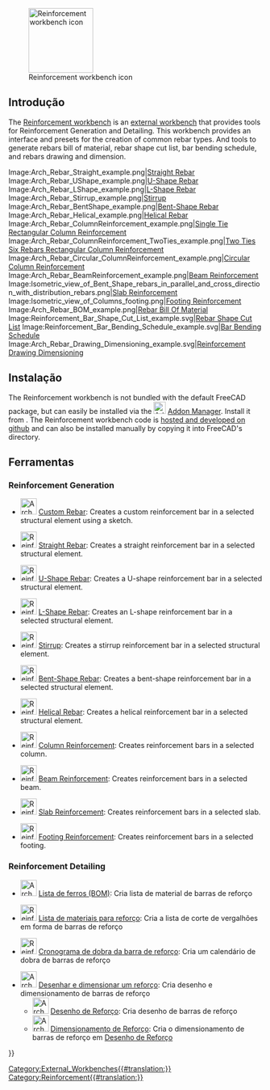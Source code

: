 <languages/>

[[Image:Reinforcement_Workbench.svg|thumb|128px|Reinforcement workbench icon]]

{{TOCright}}

<span id="Introduction"></span>
== Introdução ==

The [[Reinforcement Workbench|Reinforcement workbench]] is an [[External workbenches|external workbench]] that provides tools for Reinforcement Generation and Detailing. This workbench provides an interface and presets for the creation of common rebar types. And tools to generate rebars bill of material, rebar shape cut list, bar bending schedule, and rebars drawing and dimension.

<gallery widths=400px heights=300px>
Image:Arch_Rebar_Straight_example.png|[[Reinforcement_StraightRebar|Straight Rebar]]
Image:Arch_Rebar_UShape_example.png|[[Reinforcement_UShapeRebar|U-Shape Rebar]]
Image:Arch_Rebar_LShape_example.png|[[Reinforcement_LShapeRebar|L-Shape Rebar]]
Image:Arch_Rebar_Stirrup_example.png|[[Reinforcement_StirrupRebar|Stirrup]]
Image:Arch_Rebar_BentShape_example.png|[[Reinforcement_BentShapeRebar|Bent-Shape Rebar]]
Image:Arch_Rebar_Helical_example.png|[[Reinforcement_HelicalRebar|Helical Rebar]]
Image:Arch_Rebar_ColumnReinforcement_example.png|[[Reinforcement_ColumnRebars|Single Tie Rectangular Column Reinforcement]]
Image:Arch_Rebar_ColumnReinforcement_TwoTies_example.png|[[Reinforcement_ColumnRebars_TwoTiesSixRebars|Two Ties Six Rebars Rectangular Column Reinforcement]]
Image:Arch_Rebar_Circular_ColumnReinforcement_example.png|[[Reinforcement_ColumnRebars_Circular|Circular Column Reinforcement]]
Image:Arch_Rebar_BeamReinforcement_example.png|[[Reinforcement_BeamRebars|Beam Reinforcement]]
Image:Isometric_view_of_Bent_Shape_rebars_in_parallel_and_cross_direction_with_distribution_rebars.png|[[Reinforcement_SlabRebars|Slab Reinforcement]]
Image:Isometric_view_of_Columns_footing.png|[[Reinforcement_FootingRebars|Footing Reinforcement]]
Image:Arch_Rebar_BOM_example.png|[[Reinforcement_BillOfMaterial|Rebar Bill Of Material]]
Image:Reinforcement_Bar_Shape_Cut_List_example.svg|[[Reinforcement_BarShapeCutList|Rebar Shape Cut List]]
Image:Reinforcement_Bar_Bending_Schedule_example.svg|[[Reinforcement_BarBendingSchedule|Bar Bending Schedule]]
Image:Arch_Rebar_Drawing_Dimensioning_example.svg|[[Reinforcement_DrawingDimensioning|Reinforcement Drawing Dimensioning]]
</gallery>

<span id="Installing"></span>
==Instalação==

The Reinforcement workbench is not bundled with the default FreeCAD package, but can easily be installed via the [[Image:AddonManager.svg|24px]] [[Std_AddonMgr|Addon Manager]]. Install it from {{MenuCommand|Tools → Addon manager → Reinforcement}}. The Reinforcement workbench code is [https://github.com/amrit3701/FreeCAD-Reinforcement hosted and developed on github] and can also be installed manually by copying it into FreeCAD's {{FileName|MOD}} directory.

<span id="Tools"></span>
== Ferramentas ==

=== Reinforcement Generation ===

* [[Image:Arch_Rebar.svg|32px]] [[Arch_Rebar|Custom Rebar]]: Creates a custom reinforcement bar in a selected structural element using a sketch.

* [[Image:Reinforcement_StraightRebar.svg|32px]] [[Reinforcement_StraightRebar|Straight Rebar]]: Creates a straight reinforcement bar in a selected structural element.

* [[Image:Reinforcement_UShapeRebar.svg|32px]] [[Reinforcement_UShapeRebar|U-Shape Rebar]]: Creates a U-shape reinforcement bar in a selected structural element.

* [[Image:Reinforcement_LShapeRebar.svg|32px]] [[Reinforcement_LShapeRebar|L-Shape Rebar]]: Creates an L-shape reinforcement bar in a selected structural element.

* [[Image:Reinforcement_StirrupRebar.svg|32px]] [[Reinforcement_StirrupRebar|Stirrup]]: Creates a stirrup reinforcement bar in a selected structural element.

* [[Image:Reinforcement_BentShapeRebar.svg|32px]] [[Reinforcement_BentShapeRebar|Bent-Shape Rebar]]: Creates a bent-shape reinforcement bar in a selected structural element.

* [[Image:Reinforcement_HelicalRebar.svg|32px]] [[Reinforcement_HelicalRebar|Helical Rebar]]: Creates a helical reinforcement bar in a selected structural element.

* [[Image:Reinforcement_ColumnRebars.svg|32px]] [[Reinforcement_ColumnRebars|Column Reinforcement]]: Creates reinforcement bars in a selected column.

* [[Image:Reinforcement_BeamRebars.svg|32px]] [[Reinforcement_BeamRebars|Beam Reinforcement]]: Creates reinforcement bars in a selected beam.

* [[Image:Reinforcement_SlabRebars.svg|32px]] [[Reinforcement_SlabRebars|Slab Reinforcement]]: Creates reinforcement bars in a selected slab.

* [[Image:Reinforcement_FootingRebars.svg|32px]] [[Reinforcement_FootingRebars|Footing Reinforcement]]: Creates reinforcement bars in a selected footing.

=== Reinforcement Detailing ===

<div class="mw-translate-fuzzy">
*[[Image:Arch_Rebar_BOM.svg|32px]] [[Arch_Rebar_BOM/pt-br|Lista de ferros (BOM)]]: Cria lista de material de barras de reforço
</div>

<div class="mw-translate-fuzzy">
*[[Image:Reinforcement_Bar_Shape_Cut_List.svg|32px]] [[Reinforcement_Bar_Shape_Cut_List/pt-br|Lista de materiais para reforço]]:  Cria a lista de corte de vergalhões em forma de barras de reforço
</div>

<div class="mw-translate-fuzzy">
*[[Image:Reinforcement_Bar_Bending_Schedule.svg|32px]] [[Reinforcement_Bar_Bending_Schedule/pt-br|Cronograma de dobra da barra de reforço]]: Cria um calendário de dobra de barras de reforço
</div>

<div class="mw-translate-fuzzy">
*[[Image:Arch_Rebar_Drawing_Dimensioning.svg|32px]] [[Arch_Rebar_Drawing_Dimensioning/pt-br|Desenhar e dimensionar um reforço]]: Cria desenho e dimensionamento de barras de reforço
**[[Image:Arch_Rebar_Drawing.svg|32px]] [[Arch_Rebar_Drawing_Dimensioning#Reinforcement_Drawing/pt-br|Desenho de Reforço]]: Cria desenho de barras de reforço
**[[Image:Arch_Rebar_Dimensioning.svg|32px]] [[Arch_Rebar_Drawing_Dimensioning#Reinforcement_Dimensioning/pt-br|Dimensionamento de Reforço]]: Cria o dimensionamento de barras de reforço em [[Arch_Rebar_Drawing_Dimensioning#Reinforcement_Drawing/pt-br|Desenho de Reforço]]
</div>


{{Userdocnavi{{#translation:}}}}
[[Category:External_Workbenches{{#translation:}}]]
[[Category:Reinforcement{{#translation:}}]]